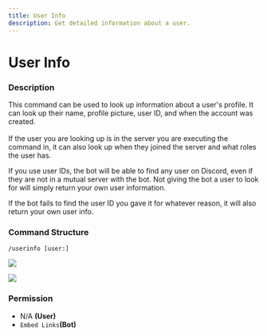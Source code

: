 ```yaml
---
title: User Info
description: Get detailed information about a user.
---
```


# User Info
### Description

This command can be used to look up information about a user's profile. It can look up their name, profile picture, user ID, and when the account was created.\
\
If the user you are looking up is in the server you are executing the command in, it can also look up when they joined the server and what roles the user has.

If you use user IDs, the bot will be able to find any user on Discord, even if they are not in a mutual server with the bot. Not giving the bot a user to look for will simply return your own user information. 

If the bot fails to find the user ID you gave it for whatever reason, it will also return your own user info.

### Command Structure

```
/userinfo [user:]
```

![](https://i.imgur.com/hMuFT1U.png)

![](https://i.imgur.com/cB1ABiH.png)

### **Permission**

* N/A **(User)**
* `Embed Links`**(Bot)**
